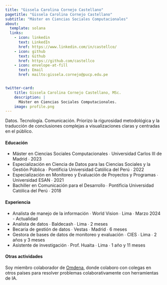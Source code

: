```yaml
---
title: "Gissela Carolina Cornejo Castellano"
pagetitle: "Gissela Carolina Cornejo Castellano"
subtitle: "Máster en Ciencias Sociales Computacionales"
about:
  template: solana
  links:
    - icon: linkedin
      text: LinkedIn
      href: https://www.linkedin.com/in/castellco/
    - icon: github
      text: Github
      href: https://github.com/castellco
    - icon: envelope-at-fill
      text: Email
      href: mailto:gissela.cornejo@pucp.edu.pe


twitter-card:
    title: Gissela Carolina Cornejo Castellano, MSc.
    description: |
      Máster en Ciencias Sociales Computacionales.
    image: profile.png
---
```

Datos. Tecnología. Comunicación. Priorizo la rigurosidad metodológica y la traducción de conclusiones complejas a visualizaciones claras y centradas en el público.

#### Educación
- Máster en Ciencias Sociales Computacionales ∙ Universidad Carlos III de Madrid ∙ 2023
- Especialización en Ciencia de Datos para las Ciencias Sociales y la Gestión Pública ∙ Pontificia Universidad Católica del Perú ∙ 2022
- Especialización en Monitoreo y Evaluación de Proyectos y Programas ∙ Universidad ESAN ∙ 2021
- Bachiller en Comunicación para el Desarrollo ∙ Pontificia Universidad Católica del Perú ∙ 2018


#### Experiencia
- Analista de manejo de la información ∙ World Vision ∙ Lima ∙ Marzo 2024 - Actualidad
- Analista de datos ∙ Baldecash ∙ Lima ∙ 2 meses
- Becaria de gestión de datos ∙ Vestas ∙ Madrid ∙ 6 meses
- Gestora de bases de datos de monitoreo y evaluación ∙ CIES ∙ Lima ∙ 2 años y 3 meses
- Asistente de investigación ∙ Prof. Huaita ∙ Lima ∙ 1 año y 11 meses

#### Otras actividades
Soy miembro colaborador de [Omdena](https://www.omdena.com/), donde colaboro con colegas en otros países para resolver problemas colaborativamente con herramientas de IA.